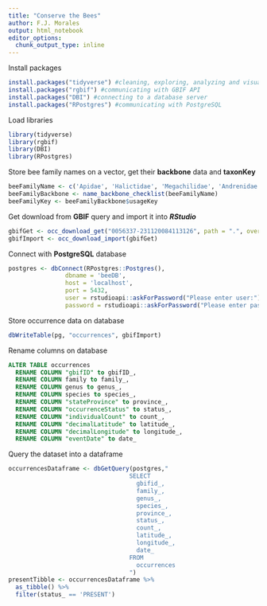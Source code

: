 ```yaml
---
title: "Conserve the Bees"
author: F.J. Morales
output: html_notebook
editor_options: 
  chunk_output_type: inline
---
```


Install packages
```r
install.packages("tidyverse") #cleaning, exploring, analyzing and visualizing data
install.packages("rgbif") #communicating with GBIF API
install.packages("DBI") #connecting to a database server
install.packages("RPostgres") #communicating with PostgreSQL
```

Load libraries
```r
library(tidyverse)
library(rgbif)
library(DBI)
library(RPostgres)
```

Store bee family names on a vector, get their **backbone** data and **taxonKey**
```r
beeFamilyName <- c('Apidae', 'Halictidae', 'Megachilidae', 'Andrenidae', 'Colletidae', 'Melittidae', 'Stenotritidae')
beeFamilyBackbone <- name_backbone_checklist(beeFamilyName)
beeFamilyKey <- beeFamilyBackbone$usageKey
```

Get download from **GBIF** query and import it into ***RStudio***
```r
gbifGet <- occ_download_get("0056337-231120084113126", path = ".", overwrite = FALSE)
gbifImport <- occ_download_import(gbifGet)
```

Connect with **PostgreSQL** database
```r
postgres <- dbConnect(RPostgres::Postgres(),
                dbname = 'beeDB', 
                host = 'localhost',
                port = 5432,
                user = rstudioapi::askForPassword("Please enter user:"),
                password = rstudioapi::askForPassword("Please enter password:"))
```

Store occurrence data on database
```r
dbWriteTable(pg, "occurrences", gbifImport)
```

Rename columns on database
```sql
ALTER TABLE occurrences
  RENAME COLUMN "gbifID" to gbifID_,
  RENAME COLUMN family to family_,
  RENAME COLUMN genus to genus_,
  RENAME COLUMN species to species_,
  RENAME COLUMN "stateProvince" to province_,
  RENAME COLUMN "occurrenceStatus" to status_,
  RENAME COLUMN "individualCount" to count_,
  RENAME COLUMN "decimalLatitude" to latitude_,
  RENAME COLUMN "decimalLongitude" to longitude_,
  RENAME COLUMN "eventDate" to date_
```

Query the dataset into a dataframe
```r
occurrencesDataframe <- dbGetQuery(postgres,"
                                  SELECT
                                    gbifid_,
                                    family_,
                                    genus_,
                                    species_,
                                    province_,
                                    status_,
                                    count_,
                                    latitude_,
                                    longitude_,
                                    date_
                                  FROM
                                    occurrences
                                  ")
presentTibble <- occurrencesDataframe %>%
  as_tibble() %>%
  filter(status_ == 'PRESENT')
```

